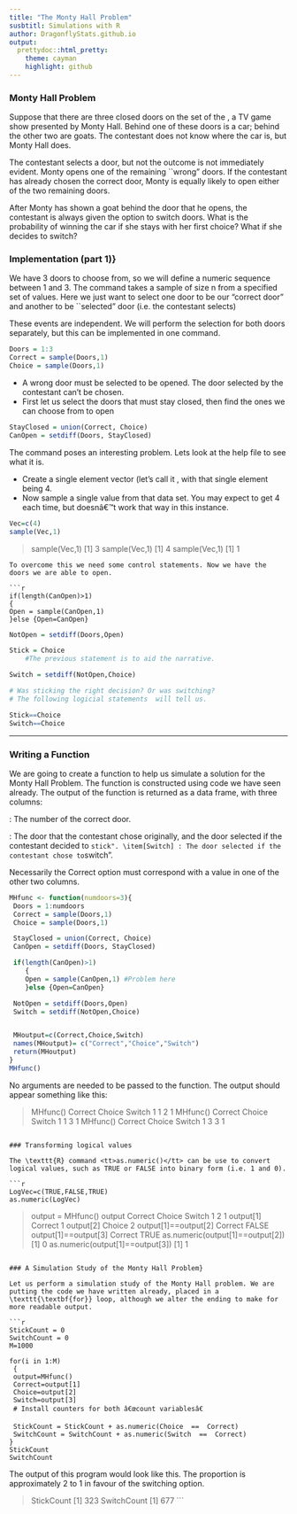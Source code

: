 ```yaml
---
title: "The Monty Hall Problem"
susbtitl: Simulations with R
author: DragonflyStats.github.io
output:
  prettydoc::html_pretty:
    theme: cayman
    highlight: github
---
```



### Monty Hall Problem
Suppose that there are three closed doors on the set of the  \textbf{\emph{Let's Make a Deal}}, a TV game show presented by Monty Hall. Behind one of these doors is a car; behind the other two are goats. The contestant does not know where the car is, but Monty Hall does.

The contestant selects a door, but not the outcome is not immediately evident. Monty opens one of the remaining ``wrong" doors. If the contestant has already chosen the correct door, Monty is equally likely to open either of the two remaining doors.

After Monty has shown a goat behind the door that he opens, the contestant is always given the option to switch doors. What is the probability of winning the car if she stays with her first choice? What if she decides to switch?



### Implementation (part 1)}
We have 3 doors to choose from, so we will define a numeric sequence between 1 and 3. The command \texttt{\textbf{sample(,n)}} takes a sample of size n from a specified set of values. Here we just want to select one door to be our "correct door" and another to be ``selected" door (i.e. the contestant selects)

These events are independent. We will perform the selection for both doors separately, but this can be implemented in one command.


```r

Doors = 1:3
Correct = sample(Doors,1)
Choice = sample(Doors,1)
```


* A wrong door must be selected to be opened. The door selected by the contestant can't be chosen. 
* First let us select the doors that must stay closed, then find the ones we can choose from to open

```r

StayClosed = union(Correct, Choice)
CanOpen = setdiff(Doors, StayClosed)
```


The \texttt{R} command \texttt{\textbf{sample()}} poses an interesting problem. Lets look at the help file to see what it is.

* Create a single element vector (let's call it \texttt{\textbf{Vec}}, with that single element being 4. 
* Now sample a single value from that data set. You may expect to get 4 each time, but \texttt{R} doesnâ€™t work that way in this instance.

```r

Vec=c(4)
sample(Vec,1)
```



> sample(Vec,1)
[1] 3
> sample(Vec,1)
[1] 4
> sample(Vec,1)
[1] 1
```
To overcome this we need some control statements. Now we have the doors we are able to open.

```r

if(length(CanOpen)>1)
{
Open = sample(CanOpen,1)
}else {Open=CanOpen}
```



```r

NotOpen = setdiff(Doors,Open)

Stick = Choice
    #The previous statement is to aid the narrative.

Switch = setdiff(NotOpen,Choice)

# Was sticking the right decision? Or was switching?
# The following logicial statements  will tell us.

Stick==Choice
Switch==Choice
```

----------------------------------------------------------------------

### Writing a Function
We are going to create a function \texttt{\textbf{MHfunc()}} to help us simulate a solution for the Monty Hall Problem. 
The function is constructed using \texttt{R} code we have seen already. The output of the function is returned as a data frame, with three columns:

\item[Correct] : The number of the correct door.
\item[Choice] :  The door that the contestant chose originally, and the door selected if the contestant decided to ``stick".
\item[Switch] : The door selected if the contestant chose to ``switch".

Necessarily the Correct option must correspond with a value in one of the other two columns.

```r

MHfunc <- function(numdoors=3){
 Doors = 1:numdoors
 Correct = sample(Doors,1)
 Choice = sample(Doors,1)

 StayClosed = union(Correct, Choice)
 CanOpen = setdiff(Doors, StayClosed)

 if(length(CanOpen)>1)
    {
    Open = sample(CanOpen,1) #Problem here
    }else {Open=CanOpen}

 NotOpen = setdiff(Doors,Open)
 Switch = setdiff(NotOpen,Choice)


 MHoutput=c(Correct,Choice,Switch)
 names(MHoutput)= c("Correct","Choice","Switch")
 return(MHoutput)
}
MHfunc()

```


No arguments are needed to be passed to the function. The output should appear something like this:

> MHfunc()
  Correct Choice Switch
1       1      2      1
> MHfunc()
  Correct Choice Switch
1       1      3      1
> MHfunc()
  Correct Choice Switch
1       3      3      1
```

### Transforming logical values

The \texttt{R} command <tt>as.numeric()</tt> can be use to convert logical values, such as TRUE or FALSE into binary form (i.e. 1 and 0).

```r

LogVec=c(TRUE,FALSE,TRUE)
as.numeric(LogVec)
```


> output = MHfunc()
> output
Correct  Choice  Switch
      1       2       1
> output[1]
Correct
      1
> output[2]
Choice
     2
> output[1]==output[2]
Correct
  FALSE
> output[1]==output[3]
Correct
   TRUE
> as.numeric(output[1]==output[2])
[1] 0
> as.numeric(output[1]==output[3])
[1] 1
   >
```

### A Simulation Study of the Monty Hall Problem}

Let us perform a simulation study of the Monty Hall problem. We are putting the code we have written already, placed in a \texttt{\textbf{for}} loop, although we alter the ending to make for more readable output.

```r

StickCount = 0
SwitchCount = 0
M=1000

for(i in 1:M)
 {
 output=MHfunc()
 Correct=output[1]
 Choice=output[2]
 Switch=output[3]
 # Install counters for both â€œcount variablesâ€

 StickCount = StickCount + as.numeric(Choice  ==  Correct)
 SwitchCount = SwitchCount + as.numeric(Switch  ==  Correct)
}
StickCount
SwitchCount
```


The output of this program would look like this. The proportion is approximately 2 to 1 in favour of the switching option.

> StickCount
[1] 323
> SwitchCount
[1] 677
```
